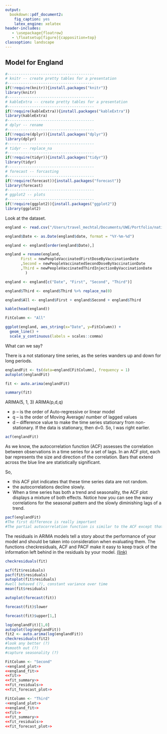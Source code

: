 ```yaml
---
output:
  bookdown::pdf_document2:
    fig_caption: yes
    latex_engine: xelatex
header-includes:
   - \usepackage{floatrow}
   - \floatsetup[figure]{capposition=top}
classoption: landscape
---
```

## Model for England {#model_england}

```r
#---------------------------------------
# knitr -- create pretty tables for a presentation
#---------------------------------------
if(!require(knitr)){install.packages("knitr")}
library(knitr)
#---------------------------------------
# kableExtra -- create pretty tables for a presentation
#---------------------------------------
if(!require(kableExtra)){install.packages("kableExtra")}
library(kableExtra)
#---------------------------------------
# dplyr -- rename
#---------------------------------------
if(!require(dplyr)){install.packages("dplyr")}
library(dplyr)
#---------------------------------------
# tidyr -- replace_na
#---------------------------------------
if(!require(tidyr)){install.packages("tidyr")}
library(tidyr)
#---------------------------------------
# forecast -- forcasting
#---------------------------------------
if(!require(forecast)){install.packages("forecast")}
library(forecast)
#---------------------------------------
# ggplot2 -- plots
#---------------------------------------
if(!require(ggplot2)){install.packages("ggplot2")}
library(ggplot2)
```

Look at the dataset.
```r
england <- read.csv("/Users/travel_mechtal/Documents/UWE/Portfolio/nation_2022-03-10.csv", header = TRUE, sep = ",")

england$Date <- as.Date(england$date, format = "%Y-%m-%d")

england <- england[order(england$Date),]

england = rename(england, 
       First = newPeopleVaccinatedFirstDoseByVaccinationDate
       ,Second = newPeopleVaccinatedSecondDoseByVaccinationDate
       ,Third = newPeopleVaccinatedThirdInjectionByVaccinationDate
         )

england <- england[c("Date", "First", "Second", "Third")]

england$Third <- england$Third %>% replace_na(0)

england$All <- england$First + england$Second + england$Third

kable(head(england))
```
```r
FitColumn <- "All"
```

```r
ggplot(england, aes_string(x="Date", y=FitColumn)) +
  geom_line() +
  scale_y_continuous(labels = scales::comma)
```

What can we say?

There is a not stationary time series, as the series wanders up and down for long periods.

```r
englandFit <- ts(data=england[FitColumn], frequency = 1)
autoplot(englandFit)
```

```r
fit <- auto.arima(englandFit)
```

```r
summary(fit)
```
ARIMA(5, 1, 3)
ARIMA(p,d,q)

* p – is the order of Auto-regressive or linear model
* q – is the order of Moving Average/ number of lagged values
* d – difference value to make the time series stationary from non-stationary.
If the data is stationary, then d=0. So, I was right earlier.

```r
acf(englandFit)
```

As we know, the autocorrelation function (ACF) assesses the correlation between observations in a time series for a set of lags. In an ACF plot, each bar represents the size and direction of the correlation. Bars that extend across the blue line are statistically significant.

So, 

* this ACF plot indicates that these time series data are not random.
* the autocorrelations decline slowly.
* When a time series has both a trend and seasonality, the ACF plot displays a mixture of both effects. Notice how you can see the wavy correlations for the seasonal pattern and the slowly diminishing lags of a trend.

```r
pacf(englandFit)
#The first difference is really important
#The partial autocorrelation function is similar to the ACF except that it displays only the correlation between two observations that the shorter lags between those observations do not explain. 
```

The residuals in ARIMA models tell a story about the performance of your model and should be taken into consideration when evaluating them. The functions checkresiduals, ACF and PACF make it easy to keep track of the information left behind in the residuals by your model. [(link)](https://towardsdatascience.com/time-series-analysis-with-auto-arima-in-r-2b220b20e8ab>)

```r
checkresiduals(fit)
```

```r
acf(fit$residuals)
pacf(fit$residuals)
autoplot(fit$residuals)
#well behaved (?), constant variance over time
mean(fit$residuals)
```

```r
autoplot(forecast(fit))
```

```r
forecast(fit)$lower
```

```r
forecast(fit)$upper[1,]
```

```r
log(englandFit)[1,0]
autoplot(log(englandFit))
fit2 <- auto.arima(log(englandFit))
checkresiduals(fit2)
#look any better (?)
#smooth out (?)
#capture seasonality (?)
```

```r
FitColumn <- "Second"
<<england_plot>>
<<england_fit>>
<<fit>>
<<fit_summary>>
<<fit_residuals>>
<<fit_forecast_plot>>
```

```r
FitColumn <- "Third"
<<england_plot>>
<<england_fit>>
<<fit>>
<<fit_summary>>
<<fit_residuals>>
<<fit_forecast_plot>>
```